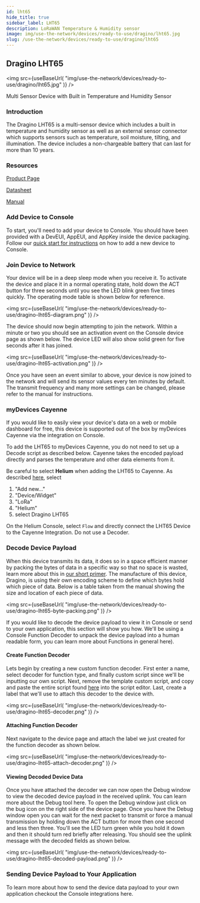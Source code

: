 ```yaml
---
id: lht65
hide_title: true
sidebar_label: LHT65
description: LoRaWAN Temperature & Humidity sensor
image: img/use-the-network/devices/ready-to-use/dragino/lht65.jpg
slug: /use-the-network/devices/ready-to-use/dragino/lht65
---
```



## Dragino LHT65

<img
  src={useBaseUrl(
    "img/use-the-network/devices/ready-to-use/dragino/lht65.jpg"
  )}
/>

Multi Sensor Device with Built in Temperature and Humidity Sensor

### Introduction

The Dragino LHT65 is a multi-sensor device which includes a built in temperature
and humidity sensor as well as an external sensor connector which supports
sensors such as temperature, soil moisture, tilting, and illumination. The
device includes a non-chargeable battery that can last for more than 10 years.

### Resources

[Product Page](https://www.dragino.com/products/lora-lorawan-end-node/item/151-lht65.html)

[Datasheet](https://www.dragino.com/downloads/downloads/LHT65/Datasheet_LHT65_LoRaWAN_Temperature_Humidity_Sensor.pdf)

[Manual](https://www.dragino.com/downloads/downloads/LHT65/UserManual/LHT65_Temperature_Humidity_Sensor_UserManual_v1.8.0.pdf)

### Add Device to Console

To start, you'll need to add your device to Console. You should have been
provided with a DevEUI, AppEUI, and AppKey inside the device packaging. Follow
our [quick start for instructions](/use-the-network/console/adding-devices) on
how to add a new device to Console.

### Join Device to Network

Your device will be in a deep sleep mode when you receive it. To activate the
device and place it in a normal operating state, hold down the ACT button for
three seconds until you see the LED blink green five times quickly. The
operating mode table is shown below for reference.

<img
  src={useBaseUrl(
    "img/use-the-network/devices/ready-to-use/dragino-lht65-diagram.png"
  )}
/>

The device should now begin attempting to join the network. Within a minute or
two you should see an activation event on the Console device page as shown
below. The device LED will also show solid green for five seconds after it has
joined.

<img
  src={useBaseUrl(
    "img/use-the-network/devices/ready-to-use/dragino-lht65-activation.png"
  )}
/>

Once you have seen an event similar to above, your device is now joined to the
network and will send its sensor values every ten minutes by default. The
transmit frequency and many more settings can be changed, please refer to the
manual for instructions.

### myDevices Cayenne

If you would like to easily view your device's data on a web or mobile dashboard
for free, this device is supported out of the box by myDevices Cayenne via the
integration on Console. 

To add the LHT65 to myDevices Cayenne, you do not need to set up a Decode script
as described below. Cayenne takes the encoded payload directly and parses the
temperature and other data elements from it.

Be careful to select **Helium** when adding the LHT65 to Cayenne.
As described [here](https://docs.mydevices.com/docs/lorawan/helium), select
1. "Add new..."
2. "Device/Widget"
3. "LoRa"
4. "Helium"
5. select Dragino LHT65

On the Helium Console, select `Flow` and directly connect the LHT65 Device to the 
Cayenne Integration.  Do not use a Decoder.

### Decode Device Payload

When this device transmits its data, it does so in a space efficient manner by
packing the bytes of data in a specific way so that no space is wasted, learn
more about this in [our short primer](/use-the-network/console/functions). The
manufacture of this device, Dragino, is using their own encoding scheme to
define which bytes hold which piece of data. Below is a table taken from the
manual showing the size and location of each piece of data.

<img
  src={useBaseUrl(
    "img/use-the-network/devices/ready-to-use/dragino-lht65-byte-packing.png"
  )}
/>

If you would like to decode the device payload to view it in Console or send to
your own application, this section will show you how. We'll be using a Console
Function Decoder to unpack the device payload into a human readable form, you
can learn more about Functions in general here).

#### Create Function Decoder

Lets begin by creating a new custom function decoder. First enter a name, select
decoder for function type, and finally custom script since we'll be inputting
our own script. Next, remove the template custom script, and copy and paste the
entire script found
[here](https://www.dragino.com/downloads/downloads/LHT65/payload_decode/ttn_payload_decode_v1.7.txt)
into the script editor. Last, create a label that we'll use to attach this
decoder to the device with.

<img
  src={useBaseUrl(
    "img/use-the-network/devices/ready-to-use/dragino-lht65-decoder.png"
  )}
/>

#### Attaching Function Decoder

Next navigate to the device page and attach the label we just created for the
function decoder as shown below.

<img
  src={useBaseUrl(
    "img/use-the-network/devices/ready-to-use/dragino-lht65-attach-decoder.png"
  )}
/>

#### Viewing Decoded Device Data

Once you have attached the decoder we can now open the Debug window to view the
decoded device payload in the received uplink. You can learn more about the
Debug tool here. To open the Debug window just click on the bug icon on the
right side of the device page. Once you have the Debug window open you can wait
for the next packet to transmit or force a manual transmission by holding down
the ACT button for more then one second and less then three. You'll see the LED
turn green while you hold it down and then it should turn red briefly after
releasing. You should see the uplink message with the decoded fields as shown
below.

<img
  src={useBaseUrl(
    "img/use-the-network/devices/ready-to-use/dragino-lht65-decoded-payload.png"
  )}
/>

### Sending Device Payload to Your Application

To learn more about how to send the device data payload to your own application
checkout the Console integrations here.
